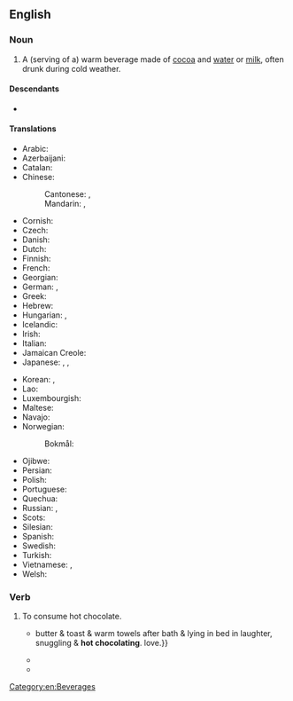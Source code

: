 {{also|hot-chocolate}}
==English==
{{wikipedia}}

===Noun===
{{en-noun|~}}

# A (serving of a) warm beverage made of [[cocoa]] and [[water]] or [[milk]], often drunk during cold weather.
#: {{syn|en|chocolate tea|cocoa|cocoa tea|hot cocoa}}

====Descendants====
* {{desc|fa|هات چاکلت|tr=hât čâklet|bor=1}}

====Translations====
{{trans-top|beverage}}
* Arabic: {{t|ar|شُكُولَاتَة سَاخِنَة|f|tr=šukūlāta sāḵina}}
* Azerbaijani: {{t+|az|kakao}}
* Catalan: {{t|ca|xocolata desfeta|f}}
* Chinese:
*: Cantonese: {{t|yue|熱朱古力}}, {{t|yue|热朱古力|tr=jit6 zyu1 gu2-1 lik6-1}}
*: Mandarin: {{t|cmn|熱巧克力}}, {{t|cmn|热巧克力|tr=rè qiǎokèlì}}
* Cornish: {{t|kw|choklet tomm|m}}
* Czech: {{t|cs|horká čokoláda|f}}
* Danish: {{t|da|varm kakao|c}}
* Dutch: {{t|nl|warme choco}}
* Finnish: {{t+|fi|kaakao}}
* French: {{t+|fr|chocolat chaud|m}}
* Georgian: {{t|ka|ცხელი შოკოლადი}}
* German: {{t+|de|Kakao|m}}, {{t|de|heiße Schokolade|f}}
* Greek: {{t|el|ζεστή σοκολάτα}}
* Hebrew: {{t+|he|שוקו|m|tr=shóko}}
* Hungarian: {{t+|hu|forró csokoládé}}, {{t+|hu|kakaó}}
* Icelandic: {{t|is|heitt kakó}}
* Irish: {{t|ga|seacláid the}}
* Italian: {{t|it|cioccolata calda}}
* Jamaican Creole: {{t|jam|chahklit tea}}
* Japanese: {{t+|ja|ココア|tr=kokoa}}, {{t+|ja|ホットチョコレート|tr=hottochokorēto}}, {{t|ja|ホットチョコ|tr=hotto choko}}
{{trans-mid}}
* Korean: {{t|ko|핫초코}}, {{t+|ko|코코아}}
* Lao: {{t|lo|ເລດຮ້ອນ}}
* Luxembourgish: {{t|lb|schockelaskaffi}}
* Maltese: {{t|mt|xarba taċ-ċikkulata|f}}
* Navajo: {{t|nv|gohwééh hashtłʼishí}}
* Norwegian:
*: Bokmål: {{t+|nb|kakao}}
* Ojibwe: {{t|oj|miskwaaboo}}
* Persian: {{t+|fa|شکلات داغ|tr=šukulât-e dâğ}}
* Polish: {{t|pl|gorąca czekolada}}
* Portuguese: {{t+|pt|chocolate quente|m}}
* Quechua: {{t|qu|kakawa upyana}}
* Russian: {{t|ru|горя́чий шокола́д|m}}, {{t+|ru|кака́о|n}}
* Scots: {{t|sco|het chocolate}}
* Silesian: {{t|szl|gorko szekulada}}
* Spanish: {{t+|es|chocolate|m}}
* Swedish: {{t+|sv|varm choklad}}
* Turkish: {{t|tr|sıcak çikolata}}
* Vietnamese: {{t|vi|nước sôcôla}}, {{t|vi|sôcôla nóng}}
* Welsh: {{t|cy|siocled poeth|m}}
{{trans-bottom}}

===Verb===
{{en-verb}}

# To consume hot  chocolate.
#* {{quote-book|en|year=2006| title=Edgecities|author=Sean Burn| page=71| passage={{...}} butter &amp; toast &amp; warm towels after bath &amp; lying in bed in laughter, snuggling &amp; '''hot chocolating'''. love.}}
#* {{quote-book|en|year=2010| title=La Di Da Di Bloody Da!', author=Robin Anderson| page=195| passage=“Well, while you and Denise are '''hot chocolating''', I shall be finalizing next week&#39;s arrangements,” said Svetlana haughtily.}}
#* {{quote-journal|en|date=July 5, 2021|work=Mongabay|title=Amid historic heat, a climate scientist’s mountain love story (commentary) |author=Heidi Steltzer| volume=|number=|passage=They’d driven up while we’d been '''hot ''' and stayed a bit longer up high. }}

[[Category:en:Beverages]]